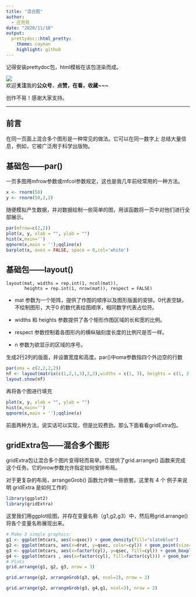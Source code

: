 ---
title: "混合图"
author:
  - 庄亮亮
date: "2020/11/10"
output:
  prettydoc::html_pretty:
    theme: cayman
    highlight: github
---

记得安装prettydoc包，html模板在该包渲染而成。

![](https://mmbiz.qpic.cn/mmbiz_jpg/MIcgkkEyTHgfkvXafZE9scXp4icvdcNFyic0z7THajQBAyLNRiau3CKnZ3L9Y9K2YXObhaiblBm0Jbnicaq9lW3pz4g/640?wx_fmt=jpeg)  
欢迎**关注**我的**公众号**，**点赞，在看，收藏\~\~\~**


创作不易！感谢大家支持。

-----------------------


## 前言

在同一页面上混合多个图形是一种常见的做法。它可以在同一数字上
总结大量信息，例如，它被广泛用于科学出版物。

## 基础包——par()

一页多图用mfrow参数或mfcol参数规定，这也是我几年前经常用的一种方法。
```{r}
x <- rnorm(50)
y <- rnorm(50,2,2)
```
随便模拟产生数据，并对数据绘制一些简单的图，用该函数将一页中对他们进行全部展示。
```{r}
par(mfrow=c(2,2))
plot(x, y, xlab = "", ylab = "")
hist(x,main='')
qqnorm(x,main = '');qqline(x)
barplot(x, axes = FALSE, space = 0,col='white')
```



## 基础包——layout()

```
layout(mat, widths = rep.int(1, ncol(mat)),
       heights = rep.int(1, nrow(mat)), respect = FALSE)
```      
       
- mat 参数为一个矩阵，提供了作图的顺序以及图形版面的安排。0代表空缺，不绘制图形，大于0 的数代表绘图顺序，相同数字代表占位符。

- widths 和 heights 参数提供了各个矩形作图区域的长和宽的比例。

- respect 参数控制着各图形内的横纵轴刻度长度的比例尺是否一样。

- n 参数为欲显示的区域的序号。

生成2行2列的版面，并设置宽度和高度。par()中oma参数指四个外边空的行数
```{r}
par(oma = c(2,2,2,2))
nf <- layout(matrix(c(1,2,1,3),2,2),widths = c(1, 3), heights = c(1, 2))
layout.show(nf)
```


再将各个图进行填充

```{r}
plot(x, y, xlab = "", ylab = "")
hist(x,main='')
qqnorm(x,main = '');qqline(x)
```


前面两种方法，说实话可以实现，但是比较费劲。那么下面看看gridExtra包。

## gridExtra包——混合多个图形

gridExtra包让混合多个图片变得轻而易举。它提供了grid.arrange() 函数来完成这个任务。它的nrow参数允许指定如何安排布局。

对于更复杂的布局，arrangeGrob() 函数允许做一些嵌套。这里有 4 个
例子来说明 gridExtra 是如何工作的:

```{r}
library(ggplot2)
library(gridExtra)
```

这里我们用ggplot绘图，并存在变量名称（g1,g2,g3）中，然后用grid.arrange()将各个变量名称展现出来。



```{r}
# Make 3 simple graphics:
g1 <- ggplot(mtcars, aes(x=qsec)) + geom_density(fill="slateblue")
g2 <- ggplot(mtcars, aes(x=drat, y=qsec, color=cyl)) + geom_point(size=5) + theme(legend.position="none")
g3 <- ggplot(mtcars, aes(x=factor(cyl), y=qsec, fill=cyl)) + geom_boxplot() + theme(legend.position="none")
g4 <- ggplot(mtcars , aes(x=factor(cyl), fill=factor(cyl))) + geom_bar()
# Plots
grid.arrange(g1, g2, g3, nrow = 3)

```

```{r}
grid.arrange(g2, arrangeGrob(g3, g4, ncol=2), nrow = 2)
```

```{r}
grid.arrange(g2, arrangeGrob(g3, g4,g1, ncol=3), nrow = 2)

```

